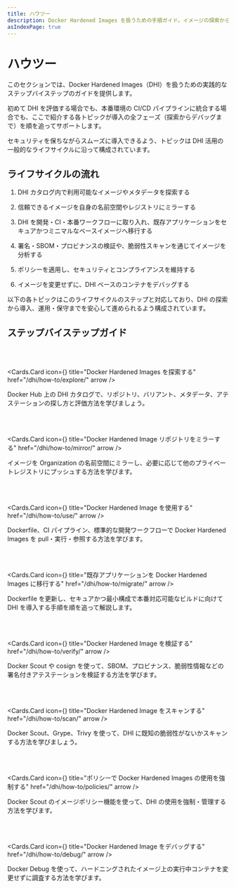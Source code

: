 ```yaml
---
title: ハウツー
description: Docker Hardened Images を扱うための手順ガイド。イメージの探索からデバッグまでをカバーします。
asIndexPage: true
---
```



# ハウツー

このセクションでは、Docker Hardened Images（DHI）を扱うための実践的なステップバイステップのガイドを提供します。

初めて DHI を評価する場合でも、本番環境の CI/CD パイプラインに統合する場合でも、ここで紹介する各トピックが導入の全フェーズ（探索からデバッグまで）を順を追ってサポートします。

セキュリティを保ちながらスムーズに導入できるよう、トピックは DHI 活用の一般的なライフサイクルに沿って構成されています。

## ライフサイクルの流れ

1. DHI カタログ内で利用可能なイメージやメタデータを探索する

2. 信頼できるイメージを自身の名前空間やレジストリにミラーする

3. DHI を開発・CI・本番ワークフローに取り入れ、既存アプリケーションをセキュアかつミニマルなベースイメージへ移行する

4. 署名・SBOM・プロビナンスの検証や、脆弱性スキャンを通じてイメージを分析する

5. ポリシーを適用し、セキュリティとコンプライアンスを維持する

6. イメージを変更せずに、DHI ベースのコンテナをデバッグする

以下の各トピックはこのライフサイクルのステップと対応しており、DHI の探索から導入、運用・保守までを安心して進められるよう構成されています。

## ステップバイステップガイド

<br />
<br />

<Cards.Card
  icon={<MdTravelExplore />}
  title="Docker Hardened Images を探索する"
  href="/dhi/how-to/explore/"
  arrow
/>

Docker Hub 上の DHI カタログで、リポジトリ、バリアント、メタデータ、アテステーションの探し方と評価方法を学びましょう。

<br />
<br />

<Cards.Card
  icon={<MdCompareArrows />}
  title="Docker Hardened Image リポジトリをミラーする"
  href="/dhi/how-to/mirror/"
  arrow
/>

イメージを Organization の名前空間にミラーし、必要に応じて他のプライベートレジストリにプッシュする方法を学びます。

<br />
<br />

<Cards.Card
  icon={<FaPlay />}
  title="Docker Hardened Image を使用する"
  href="/dhi/how-to/use/"
  arrow
/>

Dockerfile、CI パイプライン、標準的な開発ワークフローで Docker Hardened Images を pull・実行・参照する方法を学びます。

<br />
<br />

<Cards.Card
  icon={<MdDirectionsRun />}
  title="既存アプリケーションを Docker Hardened Images に移行する"
  href="/dhi/how-to/migrate/"
  arrow
/>

Dockerfile を更新し、セキュアかつ最小構成で本番対応可能なビルドに向けて DHI を導入する手順を順を追って解説します。

<br />
<br />

<Cards.Card
  icon={<FaCheckCircle />}
  title="Docker Hardened Image を検証する"
  href="/dhi/how-to/verify/"
  arrow
/>

Docker Scout や cosign を使って、SBOM、プロビナンス、脆弱性情報などの署名付きアテステーションを検証する方法を学びます。

<br />
<br />

<Cards.Card
  icon={<MdBugReport />}
  title="Docker Hardened Image をスキャンする"
  href="/dhi/how-to/scan/"
  arrow
/>

Docker Scout、Grype、Trivy を使って、DHI に既知の脆弱性がないかスキャンする方法を学びましょう。

<br />
<br />

<Cards.Card
  icon={<MdBugReport />}
  title="ポリシーで Docker Hardened Images の使用を強制する"
  href="/dhi/how-to/policies/"
  arrow
/>

Docker Scout のイメージポリシー機能を使って、DHI の使用を強制・管理する方法を学びます。

<br />
<br />

<Cards.Card
  icon={<MdOutlineTerminal />}
  title="Docker Hardened Image をデバッグする"
  href="/dhi/how-to/debug/"
  arrow
/>

Docker Debug を使って、ハードニングされたイメージ上の実行中コンテナを変更せずに調査する方法を学びます。
